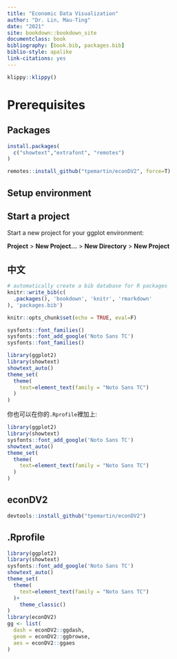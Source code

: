 ```yaml
--- 
title: "Economic Data Visualization"
author: "Dr. Lin, Mau-Ting"
date: "2021"
site: bookdown::bookdown_site
documentclass: book
bibliography: [book.bib, packages.bib]
biblio-style: apalike
link-citations: yes
---
```



```r
klippy::klippy()
```


# Prerequisites

## Packages

```r
install.packages(
  c("showtext","extrafont", "remotes")
)
```

```r
remotes::install_github("tpemartin/econDV2", force=T)
```



## Setup environment

## Start a project

Start a new project for your ggplot environment:

**Project** > **New Project...** > **New Directory** > **New Project**

## 中文

```r
# automatically create a bib database for R packages
knitr::write_bib(c(
  .packages(), 'bookdown', 'knitr', 'rmarkdown'
), 'packages.bib')
```

```r
knitr::opts_chunk$set(echo = TRUE, eval=F)
```



```r
sysfonts::font_families()
sysfonts::font_add_google('Noto Sans TC')
sysfonts::font_families()
```

```r
library(ggplot2)
library(showtext)
showtext_auto()
theme_set(
  theme(
    text=element_text(family = "Noto Sans TC")
  ) 
)
```

<div class="alert alert-info">
你也可以在你的`.Rprofile`裡加上:
```r
library(ggplot2)
library(showtext)
sysfonts::font_add_google('Noto Sans TC')
showtext_auto()
theme_set(
  theme(
    text=element_text(family = "Noto Sans TC")
  ) 
)
```
</div>

## econDV2

```r
devtools::install_github("tpemartin/econDV2")
```


## .Rprofile

```r
library(ggplot2)
library(showtext)
sysfonts::font_add_google('Noto Sans TC')
showtext_auto()
theme_set(
  theme(
    text=element_text(family = "Noto Sans TC")
  )+
    theme_classic()
)
library(econDV2)
gg <- list(
  dash = econDV2::ggdash,
  geom = econDV2::ggbrowse,
  aes = econDV2::ggaes
)

```

